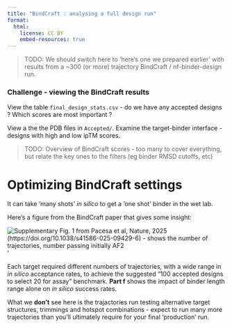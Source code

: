 ```yaml
---
title: "BindCraft : analysing a full design run"
format:
  html:
    license: CC BY
    embed-resources: true
---
```


> TODO: We should switch here to 'here's one we prepared earlier' with results from a ~300 (or more) trajectory BindCraft / nf-binder-design run.

::: {.callout-caution}

### Challenge - viewing the BindCraft results

View the table `final_design_stats.csv` - do we have any accepted designs ? Which scores are most important ?

View a the the PDB files in `Accepted/`. Examine the target-binder interface - designs with high and low ipTM scores.

:::
> TODO: Overview of BindCraft scores - too many to cover everything, but relate the key ones to the filters (eg binder RMSD cutoffs, etc)

# Optimizing BindCraft settings

It can take 'many shots' _in silico_ to get a 'one shot' binder in the wet lab.

Here's a figure from the BindCraft paper that gives some insight:

![Supplementary Fig. 1 from Pacesa et al, _Nature_, 2025 (https://doi.org/10.1038/s41586-025-09429-6) - shows the number of trajectories, number passing initially AF2](assets/images/bindcraft_success_rates.png)'

Each target required different numbers of trajectories, with a wide range in _in silico_ acceptance rates, to achieve the suggested "100 accepted designs to select 20 for assay" benchmark. **Part f** shows the impact of binder length range alone on _in silico_ success rates. 

What we **don't** see here is the trajactories run testing alternative target structures, trimmings and hotspot combinations - expect to run many more trajectories than you'll ultimately require for your final 'production' run.